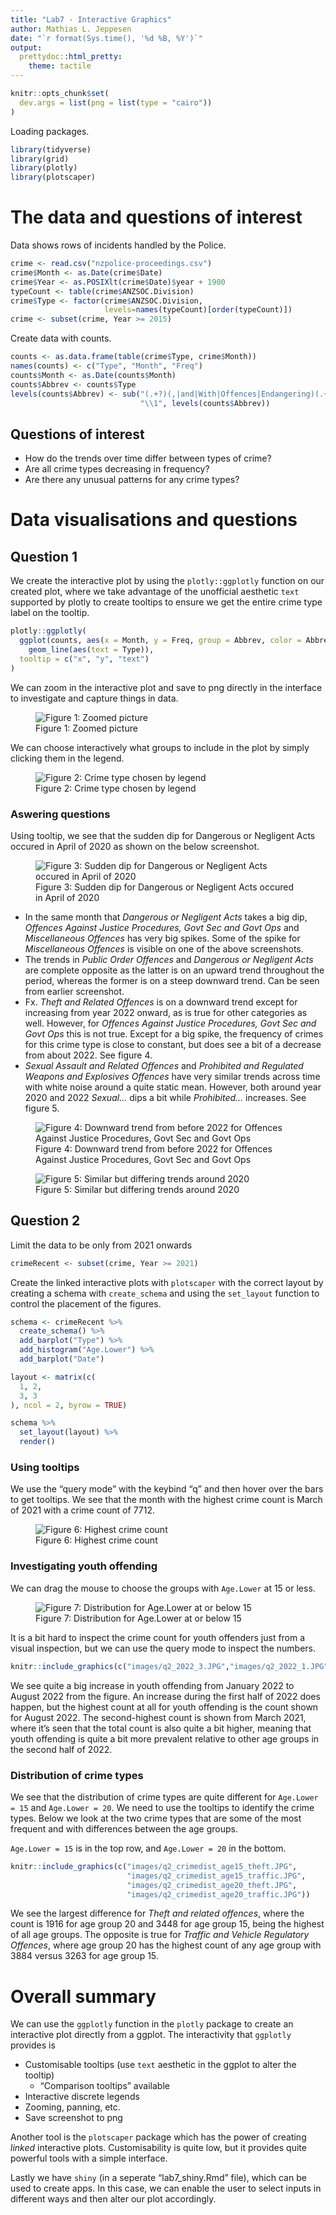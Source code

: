 ```yaml
---
title: "Lab7 - Interactive Graphics"
author: Mathias L. Jeppesen
date: "`r format(Sys.time(), '%d %B, %Y')`"
output: 
  prettydoc::html_pretty:
    theme: tactile
---
```


```r
knitr::opts_chunk$set(
  dev.args = list(png = list(type = "cairo"))
)
```

Loading packages.
```r
library(tidyverse)
library(grid)
library(plotly)
library(plotscaper)
```

# The data and questions of interest

Data shows rows of incidents handled by the Police.

```r
crime <- read.csv("nzpolice-proceedings.csv")
crime$Month <- as.Date(crime$Date)
crime$Year <- as.POSIXlt(crime$Date)$year + 1900
typeCount <- table(crime$ANZSOC.Division)
crime$Type <- factor(crime$ANZSOC.Division,
                     levels=names(typeCount)[order(typeCount)])
crime <- subset(crime, Year >= 2015)
```

Create data with counts.

```r
counts <- as.data.frame(table(crime$Type, crime$Month))
names(counts) <- c("Type", "Month", "Freq")
counts$Month <- as.Date(counts$Month)
counts$Abbrev <- counts$Type
levels(counts$Abbrev) <- sub("(.+?)(,|and|With|Offences|Endangering)(.+)",
                             "\\1", levels(counts$Abbrev))
```

## Questions of interest

- How do the trends over time differ between types of crime?
- Are all crime types decreasing in frequency?
- Are there any unusual patterns for any crime types?

# Data visualisations and questions

## Question 1

We create the interactive plot by using the `plotly::ggplotly` function on our created plot, where we take advantage of the unofficial aesthetic `text` supported by plotly to create tooltips to ensure we get the entire crime type label on the tooltip.

```r
plotly::ggplotly(
  ggplot(counts, aes(x = Month, y = Freq, group = Abbrev, color = Abbrev)) + 
    geom_line(aes(text = Type)),
  tooltip = c("x", "y", "text")
)
```

We can zoom in the interactive plot and save to png directly in the interface to investigate and capture things in data.

![Figure 1: Zoomed picture](images/q1_zoom.png)

We can choose interactively what groups to include in the plot by simply clicking them in the legend.

![Figure 2: Crime type chosen by legend](images/q1_legend.png)

### Aswering questions

Using tooltip, we see that the sudden dip for Dangerous or Negligent Acts occured in April of 2020 as shown on the below screenshot.

![Figure 3: Sudden dip for Dangerous or Negligent Acts occured in April of 2020](images/q1_dip.JPG)

- In the same month that *Dangerous or Negligent Acts* takes a big dip, *Offences Against Justice Procedures, Govt Sec and Govt Ops* and *Miscellaneous Offences* has very big spikes. Some of the spike for *Miscellaneous Offences* is visible on one of the above screenshots.
- The trends in *Public Order Offences* and *Dangerous or Negligent Acts* are complete opposite as the latter is on an upward trend throughout the period, whereas the former is on a steep downward trend. Can be seen from earlier screenshot.
- Fx. *Theft and Related Offences* is on a downward trend except for increasing from year 2022 onward, as is true for other categories as well. However, for *Offences Against Justice Procedures, Govt Sec and Govt Ops* this is not true. Except for a big spike, the frequency of crimes for this crime type is close to constant, but does see a bit of a decrease from about 2022. See figure 4.
- *Sexual Assault and Related Offences* and *Prohibited and Regulated Weapons and Explosives Offences* have very similar trends across time with white noise around a quite static mean. However, both around year 2020 and 2022 *Sexual...* dips a bit while *Prohibited...* increases. See figure 5.

![Figure 4: Downward trend from before 2022 for Offences Against Justice Procedures, Govt Sec and Govt Ops](images/q1_2022.png)

![Figure 5: Similar but differing trends around 2020](images/q1_2020.png)

## Question 2

Limit the data to be only from 2021 onwards

```r
crimeRecent <- subset(crime, Year >= 2021)
```

Create the linked interactive plots with `plotscaper` with the correct layout by creating a schema with `create_schema` and using the `set_layout` function to control the placement of the figures.

```r
schema <- crimeRecent %>%
  create_schema() %>% 
  add_barplot("Type") %>% 
  add_histogram("Age.Lower") %>% 
  add_barplot("Date")

layout <- matrix(c(
  1, 2,
  3, 3
), ncol = 2, byrow = TRUE)

schema %>% 
  set_layout(layout) %>% 
  render()
```

### Using tooltips

We use the "query mode" with the keybind "q" and then hover over the bars to get tooltips. We see that the month with the highest crime count is March of 2021 with a crime count of 7712.

![Figure 6: Highest crime count](images/q2_tooltip.JPG)

### Investigating youth offending

We can drag the mouse to choose the groups with `Age.Lower` at 15 or less.

![Figure 7: Distribution for Age.Lower at or below 15](images/q2_agelower.JPG)

It is a bit hard to inspect the crime count for youth offenders just from a visual inspection, but we can use the query mode to inspect the numbers.

```r
knitr::include_graphics(c("images/q2_2022_3.JPG","images/q2_2022_1.JPG", "images/q2_2022_2.JPG"))
```

We see quite a big increase in youth offending from January 2022 to August 2022 from the figure. An increase during the first half of 2022 does happen, but the highest count at all for youth offending is the count shown for August 2022. The second-highest count is shown from March 2021, where it's seen that the total count is also quite a bit higher, meaning that youth offending is quite a bit more prevalent relative to other age groups in the second half of 2022.

### Distribution of crime types

We see that the distribution of crime types are quite different for `Age.Lower = 15` and `Age.Lower = 20`. We need to use the tooltips to identify the crime types. Below we look at the two crime types that are some of the most frequent and with differences between the age groups. 

`Age.Lower = 15` is in the top row, and `Age.Lower = 20` in the bottom.

```r
knitr::include_graphics(c("images/q2_crimedist_age15_theft.JPG",
                          "images/q2_crimedist_age15_traffic.JPG",
                          "images/q2_crimedist_age20_theft.JPG",
                          "images/q2_crimedist_age20_traffic.JPG"))
```

We see the largest difference for *Theft and related offences*, where the count is 1916 for age group 20 and 3448 for age group 15, being the highest of all age groups. The opposite is true for *Traffic and Vehicle Regulatory Offences*, where age group 20 has the highest count of any age group with 3884 versus 3263 for age group 15.

# Overall summary

We can use the `ggplotly` function in the `plotly` package to create an interactive plot directly from a ggplot. The interactivity that `ggplotly` provides is

- Customisable tooltips (use `text` aesthetic in the ggplot to alter the tooltip)
  - "Comparison tooltips" available
- Interactive discrete legends
- Zooming, panning, etc.
- Save screenshot to png

Another tool is the `plotscaper` package which has the power of creating *linked* interactive plots. Customisability is quite low, but it provides quite powerful tools with a simple interface.

Lastly we have `shiny` (in a seperate "lab7_shiny.Rmd" file), which can be used to create apps. In this case, we can enable the user to select inputs in different ways and then alter our plot accordingly.